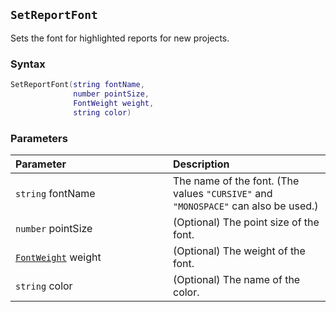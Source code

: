 ::: {.minipage data-latex="{\textwidth}"}
## `SetReportFont`

Sets the font for highlighted reports\index{highlighted reports!fonts} for new projects.

### Syntax {-}

``` .lua
SetReportFont(string fontName,
              number pointSize,
              FontWeight weight,
              string color)
```

### Parameters {-}

**Parameter** | **Description**
| :-- | :-- |
| `string` fontName | The name of the font. (The values `"CURSIVE"` and `"MONOSPACE"` can also be used.) | 
| `number` pointSize | (Optional) The point size of the font. | 
| [`FontWeight`](#fontweight) weight | (Optional) The weight of the font. | 
| `string` color | (Optional) The name of the color. |
:::
